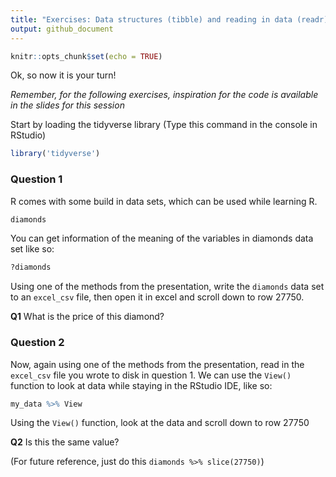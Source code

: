 ```yaml
---
title: "Exercises: Data structures (tibble) and reading in data (readr)"
output: github_document
---
```


```r
knitr::opts_chunk$set(echo = TRUE)
```

Ok, so now it is your turn!

_Remember, for the following exercises, inspiration for the code is available in the slides for this session_

Start by loading the tidyverse library (Type this command in the console in RStudio)

```r
library('tidyverse')
```

### Question 1

R comes with some build in data sets, which can be used while learning R.

```r
diamonds
```

You can get information of the meaning of the variables in diamonds data set like so:

```r
?diamonds
```

Using one of the methods from the presentation, write the `diamonds` data set to an `excel_csv` file, then open it in excel and scroll down to row 27750.

__Q1__ What is the price of this diamond?

### Question 2

Now, again using one of the methods from the presentation, read in the `excel_csv` file you wrote to disk in question 1. We can use the `View()` function to look at data while staying in the RStudio IDE, like so:

```r
my_data %>% View
```

Using the `View()` function, look at the data and scroll down to row 27750

__Q2__ Is this the same value?

(For future reference, just do this `diamonds %>% slice(27750)`)

